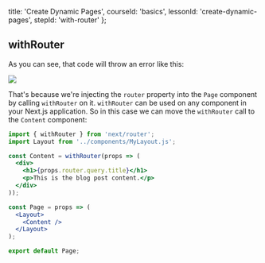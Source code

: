 
  title: 'Create Dynamic Pages',
  courseId: 'basics',
  lessonId: 'create-dynamic-pages',
  stepId: 'with-router'
};

## withRouter

As you can see, that code will throw an error like this:

![](/static/images/withrouter-error.png)

That's because we're injecting the `router` property into the `Page` component by calling `withRouter` on it.
`withRouter` can be used on any component in your Next.js application. So in this case we can move the `withRouter` call to the `Content` component:

```jsx
import { withRouter } from 'next/router';
import Layout from '../components/MyLayout.js';

const Content = withRouter(props => (
  <div>
    <h1>{props.router.query.title}</h1>
    <p>This is the blog post content.</p>
  </div>
));

const Page = props => (
  <Layout>
    <Content />
  </Layout>
);

export default Page;
```

